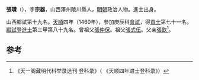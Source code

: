 {{Otheruses|other=名为张瓒的其他人物|张瓒}}
{{Otheruses|other=名为张宗器的其他人物|张宗器}}

'''張瓉'''（{{bd|1428年||？}}），字'''宗器'''，山西澤州陵川縣人，[[明朝|明朝]]政治人物。進士出身。

山西鄉試第十九名。[[天顺_(明朝)|天順]]四年（1460年），參加庚辰科[[會試|會試]]，得[[貢士|貢士]]第七十一名。[[殿試|殿試]]登[[進士|進士]]第三甲第八十九名。曾祖父[[張仲保|張仲保]]。祖父[[張式伍|張式伍]]。父亲[[張欽|張欽]]<ref>《天一阁藏明代科举录选刊·登科录》（ 《天顺四年进士登科录》）</ref>。

==参考==
{{reflist}}
{{明朝人物小作品}}
{{天順四年庚辰科殿試金榜}}